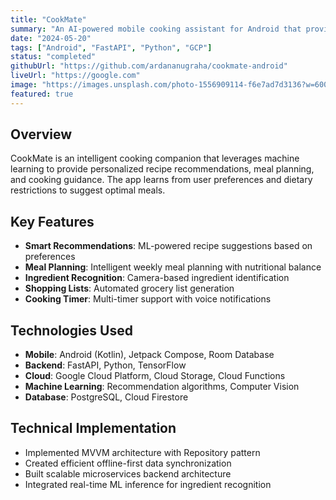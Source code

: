 ```yaml
---
title: "CookMate"
summary: "An AI-powered mobile cooking assistant for Android that provides recipe recommendations, meal planning, and cooking guidance using machine learning and cloud services."
date: "2024-05-20"
tags: ["Android", "FastAPI", "Python", "GCP"]
status: "completed"
githubUrl: "https://github.com/ardananugraha/cookmate-android"
liveUrl: "https://google.com"
image: "https://images.unsplash.com/photo-1556909114-f6e7ad7d3136?w=600&h=400&fit=crop"
featured: true
---
```


## Overview

CookMate is an intelligent cooking companion that leverages machine learning to provide personalized recipe recommendations, meal planning, and cooking guidance. The app learns from user preferences and dietary restrictions to suggest optimal meals.

## Key Features

- **Smart Recommendations**: ML-powered recipe suggestions based on preferences
- **Meal Planning**: Intelligent weekly meal planning with nutritional balance
- **Ingredient Recognition**: Camera-based ingredient identification
- **Shopping Lists**: Automated grocery list generation
- **Cooking Timer**: Multi-timer support with voice notifications

## Technologies Used

- **Mobile**: Android (Kotlin), Jetpack Compose, Room Database
- **Backend**: FastAPI, Python, TensorFlow
- **Cloud**: Google Cloud Platform, Cloud Storage, Cloud Functions
- **Machine Learning**: Recommendation algorithms, Computer Vision
- **Database**: PostgreSQL, Cloud Firestore

## Technical Implementation

- Implemented MVVM architecture with Repository pattern
- Created efficient offline-first data synchronization
- Built scalable microservices backend architecture
- Integrated real-time ML inference for ingredient recognition